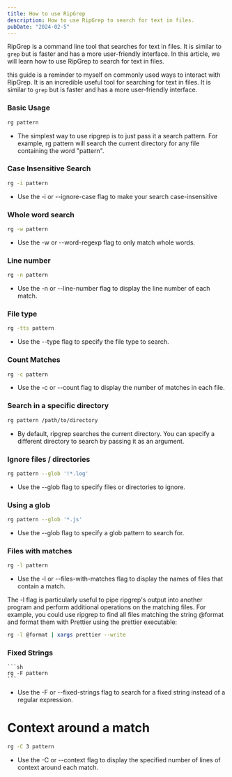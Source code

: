 ```yaml
---
title: How to use RipGrep
description: How to use RipGrep to search for text in files.
pubDate: "2024-02-5"
---
```


RipGrep is a command line tool that searches for text in files. It is similar to `grep` but is faster and has a more user-friendly interface. In this article, we will learn how to use RipGrep to search for text in files.

this guide is a reminder to myself on commonly used ways to interact with RipGrep. It is an incredible useful tool for searching for text in files. It is similar to `grep` but is faster and has a more user-friendly interface.

### Basic Usage

```sh
rg pattern
```

- The simplest way to use ripgrep is to just pass it a search pattern. For example, rg pattern will search the current directory for any file containing the word "pattern".

### Case Insensitive Search

```sh
rg -i pattern
```

- Use the -i or --ignore-case flag to make your search case-insensitive

### Whole word search

```sh
rg -w pattern
```

- Use the -w or --word-regexp flag to only match whole words.

### Line number

```sh
rg -n pattern
```

- Use the -n or --line-number flag to display the line number of each match.

### File type

```sh
rg -tts pattern
```

- Use the --type flag to specify the file type to search.

### Count Matches

```sh
rg -c pattern
```

- Use the -c or --count flag to display the number of matches in each file.

### Search in a specific directory

```sh
rg pattern /path/to/directory
```

- By default, ripgrep searches the current directory. You can specify a different directory to search by passing it as an argument.

### Ignore files / directories

```sh
rg pattern --glob '!*.log'
```

- Use the --glob flag to specify files or directories to ignore.

### Using a glob

```sh
rg pattern --glob '*.js'
```

- Use the --glob flag to specify a glob pattern to search for.

### Files with matches

```sh
rg -l pattern
```

- Use the -l or --files-with-matches flag to display the names of files that contain a match.

The -l flag is particularly useful to pipe ripgrep's output into another program and perform additional operations on the matching files. For example, you could use ripgrep to find all files matching the string @format and format them with Prettier using the prettier executable:

```sh
rg -l @format | xargs prettier --write
```

### Fixed Strings

    ```sh
    rg -F pattern
    ```

- Use the -F or --fixed-strings flag to search for a fixed string instead of a regular expression.

# Context around a match

```sh
rg -C 3 pattern
```

- Use the -C or --context flag to display the specified number of lines of context around each match.
